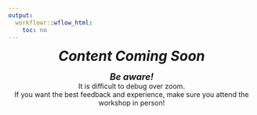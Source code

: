 ```yaml
---
output:
  workflowr::wflow_html:
    toc: no
---
```

 
<div style = "text-align: center">

<read-time><span style="font-size: 2em"><i>**Content Coming Soon**</i></span></read-time>

 
<read-time><span style="font-size: 1.3em"><i>**Be aware!**</i></span><br> It is difficult to debug over zoom. <br>If you want the best feedback and experience, make sure you attend the workshop in person!</read-time>

</div>




